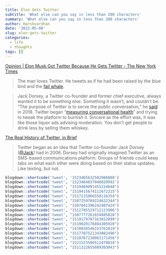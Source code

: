 ```yaml
---
title: Elon Gets Twitter
subtitle: 'What else can you say in less than 280 characters'
summary: 'What else can you say in less than 280 characters'
author: Harshvardhan
date: '2022-05-08'
slug: elon-gets-twitter
categories:
  - life
  - thoughts
tags: []
---
```


[Opinion \| Elon Musk Got Twitter Because He Gets Twitter - The New York Times](https://www.nytimes.com/2022/04/27/opinion/elon-musk-twitter.html)

> The man loves Twitter. He tweets as if he had been raised by the blue bird and the [fail whale](https://archive.ph/o/343qJ/https://www.techopedia.com/definition/1987/fail-whale).

> Jack Dorsey, a Twitter co-founder and former chief executive, always wanted it to be something else. Something it wasn't, and couldn't be. "The purpose of Twitter is to serve the public conversation," he [said](https://archive.ph/o/343qJ/https://www.intelligence.senate.gov/sites/default/files/documents/os-jdorsey-090518.pdf) in 2018. Twitter began "[measuring conversational health](https://archive.ph/o/343qJ/https://blog.twitter.com/en_us/topics/company/2018/measuring_healthy_conversation)" and trying to tweak the platform to burnish it. Sincere as the effort was, it was like those liquor ads advising moderation. You don't get people to drink less by selling them whiskey.

[The Real History of Twitter, in Brief](https://www.lifewire.com/history-of-twitter-3288854)

> Twitter began as an idea that Twitter co-founder Jack Dorsey ([\@Jack](https://twitter.com/jack)) had in 2006. Dorsey had originally imagined Twitter as an SMS-based communications platform. Groups of friends could keep tabs on what each other were doing based on their status updates. Like texting, but not.

```r
blogdown::shortcode('tweet', '1523465632502906880')
blogdown::shortcode('tweet', '1523464037048020992')
blogdown::shortcode('tweet', "1519469891455234048")
blogdown::shortcode('tweet', "1519415674111672325")
blogdown::shortcode('tweet', "1517215066550116354")
blogdown::shortcode('tweet', "1507259709224632344")
blogdown::shortcode('tweet', "1507041396242407424")
blogdown::shortcode('tweet', "1512785529712123906")
blogdown::shortcode('tweet', "1507777261654605828")
blogdown::shortcode('tweet', "1519179787163652099")
blogdown::shortcode('tweet', "1519020176884305920")
blogdown::shortcode('tweet', "1470858546153762819")
blogdown::shortcode('tweet', "1517707521343082496")
blogdown::shortcode('tweet', "1518767238081171456")
blogdown::shortcode('tweet', "1521523506512470018")
blogdown::shortcode('tweet', "1511322655609303043")
```
